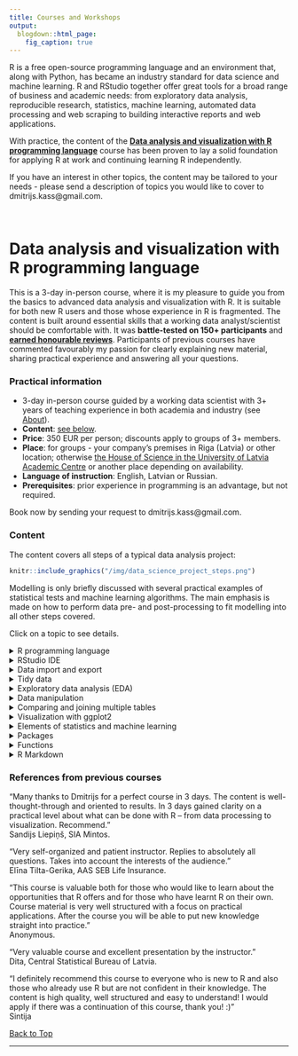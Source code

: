 ```yaml
---
title: Courses and Workshops
output:
  blogdown::html_page:
    fig_caption: true
---
```


R is a free open-source programming language and an environment that, along with Python, has became an industry standard for data science and machine learning. R and RStudio together offer great tools for a broad range of business and academic needs: from exploratory data analysis, reproducible research, statistics, machine learning, automated data processing and web scraping to building interactive reports and web applications. 

With practice, the content of the [**Data analysis and visualization with R programming language**](#r_name) course has been proven to lay a solid foundation for applying R at work and continuing learning R independently. 

If you have an interest in other topics, the content may be tailored to your needs - please send a description of topics you would like to cover to dmitrijs.kass@gmail.com.

<!-- * [Data science toolbox: Git and GitHub](#git_name) -->

<br>

# Data analysis and visualization with R programming language{#r_name}

This is a 3-day in-person course, where it is my pleasure to guide you from the basics to advanced data analysis and visualization with R. It is suitable for both new R users and those whose experience in R is fragmented. The content is built around essential skills that a working data analyst/scientist should be comfortable with. It was **battle-tested on 150+ participants** and [**earned honourable reviews**](#r_references). Participants of previous courses have commented favourably my passion for clearly explaining new material, sharing practical experience and answering all your questions.

### Practical information

* 3-day in-person course guided by a working data scientist with 3+ years of teaching experience in both academia and industry (see [About](/about/)).
* **Content**: [see below](#r_content).
* **Price**: 350 EUR per person; discounts apply to groups of 3+ members.
* **Place**: for groups - your company's premises in Riga (Latvia) or other location; otherwise [the House of Science in the University of Latvia Academic Centre](https://www.akademiskaiscentrs.lu.lv/ekas/zinatnu-maja/) or another place depending on availability. 
* **Language of instruction**: English, Latvian or Russian.
* **Prerequisites**: prior experience in programming is an advantage, but not required.

Book now by sending your request to dmitrijs.kass@gmail.com.



<!-- ### Learning outcomes{#r_outcomes} -->

<!-- After a 3-day workshop you will feel comfortable using R and RStudio in doing the following: -->

<!-- * writing predictable and well-structured code, -->
<!-- * data import/export from files and SQL databases, -->
<!-- * tidying data,  -->
<!-- * exploratory data analysis and visualization,  -->
<!-- * manipulating and joining large data sets, -->
<!-- * automating data analysis, -->
<!-- * generating reports with code, results and narrative to communicating the results of your work. -->



### Content{#r_content}

The content covers all steps of a typical data analysis project:

```r
knitr::include_graphics("/img/data_science_project_steps.png")
```

Modelling is only briefly discussed with several practical examples of statistical tests and machine learning algorithms. The main emphasis is made on how to perform data pre- and post-processing to fit modelling into all other steps covered.

Click on a topic to see details.

<details><summary>R programming language</summary>
<p>
* Learning to write well-structured and predictable code
* Coding style and why you need one
* Data structures and indexing
* Type coercion
* Loops and how to control code execution
</p>
</details>

<details><summary>RStudio IDE</summary>
<p>
* Learning to enjoy working in RStudio
* Avoiding syntax errors, speeding-up your work, finding things and getting help
</p>
</details>

<details><summary>Data import and export</summary>
<p>
* Tabular and plain text
* Excel spreadsheets
* Parsing JSON files 
* Querying data from the SQL database
* Reading files from the Internet
</p>
</details>

<details><summary>Tidy data</summary>
<p>
* Concept of tidy data
* Typical problems of untidy data and how to solve them
</p>
</details>

<details><summary>Exploratory data analysis (EDA)</summary>
<p>
* Tabular and graphical exploration of data
* Packages for an automated EDA (aEDA)
</p>
</details>

<details><summary>Data manipulation</summary>
<p>
* Operations with rows and columns
* Grouped aggregations
* Finding and removing duplicates
* Dealing with missing values
* Recoding values
</p>
</details>

<details><summary>Comparing and joining multiple tables</summary>
<p>
* Many ways to join relational and non-relational data
* Finding similarities and differences between tables 
</p>
</details>

<details><summary>Visualization with ggplot2</summary>
<p>
* Layered grammar of graphics
* Choosing an appropriate type of chart
* From elementary to advanced graphics
</p>
</details>

<details><summary>Elements of statistics and machine learning</summary>
<p>
* Data pre- and post-processing.
* Practical examples of several statistical tests and machine learning algorithms.
</p>
</details>

<details><summary>Packages</summary>
<p>
* Most popular packages by topic
* What are function conflicts, how to manage them and why you should care
* Package versions and how to manage them
</p>
</details>

<details><summary>Functions</summary>
<p>
* Understanding how functions work
* When and how to write a function
* Introduction to functional programming with `apply`-like functions
</p>
</details>

<details><summary>R Markdown</summary>
<p>
* What is a reproducible research and how you may benefit from it
* How to combine code, results and narrative to communicate the result of your analysis efficiently
* How to automate reporting
* Introduction to interactive tables and charts
</p>
</details>








### References from previous courses{#r_references}

“Many thanks to Dmitrijs for a perfect course in 3 days. The content is well-thought-through and oriented to results. In 3 days gained clarity on a practical level about what can be done with R – from data processing to visualization. Recommend.”  
Sandijs Liepiņš, SIA Mintos.

“Very self-organized and patient instructor. Replies to absolutely all questions. Takes into account the interests of the audience.”  
Elīna Tilta-Gerika, AAS SEB Life Insurance. 

“This course is valuable both for those who would like to learn about the opportunities that R offers and for those who have learnt R on their own. Course material is very well structured with a focus on practical applications. After the course you will be able to put new knowledge straight into practice.”  
Anonymous.

“Very valuable course and excellent presentation by the instructor.”  
Dita, Central Statistical Bureau of Latvia.

“I definitely recommend this course to everyone who is new to R and also those who already use R but are not confident in their knowledge. The content is high quality, well structured and easy to understand! I would apply if there was a continuation of this course, thank you! :)”  
Sintija

<a href="#top">Back to Top</a>


<hr>

<!-- # Data science toolbox: Git and GitHub{#git_name} -->
